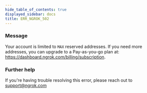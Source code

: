 ```yaml
---
hide_table_of_contents: true
displayed_sidebar: docs
title: ERR_NGROK_502
---
```



### Message

Your account is limited to `MAX` reserved addresses. If you need more addresses, you can upgrade to a Pay-as-you-go plan at: https://dashboard.ngrok.com/billing/subscription.

<ErrorDetails />

### Further help

If you're having trouble resolving this error, please reach out to [support@ngrok.com](mailto:support@ngrok.com?subject=Help%20with%20ERR_NGROK_502)
